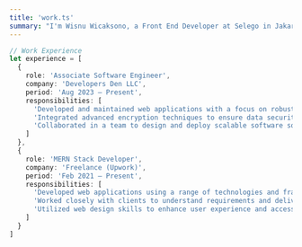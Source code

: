 ```yaml
---
title: 'work.ts'
summary: "I'm Wisnu Wicaksono, a Front End Developer at Selego in Jakarta, Indonesia. I specialize in CSS, HTML, JavaScript, and TypeScript, and I have experience with frameworks like React, Next, and Tailwind CSS. Join me in exploring the world of web development!"
---
```


```ts
// Work Experience
let experience = [
  {
    role: 'Associate Software Engineer',
    company: 'Developers Den LLC',
    period: 'Aug 2023 – Present',
    responsibilities: [
      'Developed and maintained web applications with a focus on robust functionality and user-friendly interfaces.',
      'Integrated advanced encryption techniques to ensure data security and user privacy.',
      'Collaborated in a team to design and deploy scalable software solutions.'
    ]
  },
  {
    role: 'MERN Stack Developer',
    company: 'Freelance (Upwork)',
    period: 'Feb 2021 – Present',
    responsibilities: [
      'Developed web applications using a range of technologies and frameworks.',
      'Worked closely with clients to understand requirements and deliver tailored solutions.',
      'Utilized web design skills to enhance user experience and accessibility.'
    ]
  }
]
```
